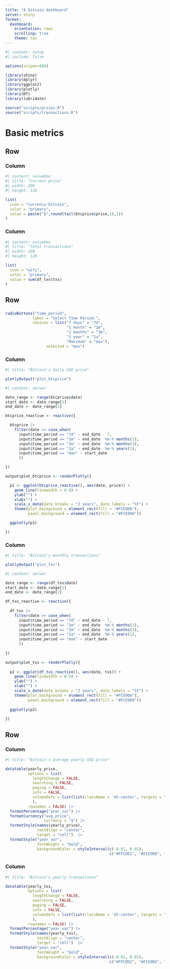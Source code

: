 ```yaml
---
title: "A bitcoin dashboard"
server: shiny
format:
  dashboard:
    orientation: rows
    scrolling: true
    theme: lux
---
```


```r
#| context: setup
#| include: false

options(scipen=999)

library(shiny)
library(dplyr)
library(ggplot2)
library(plotly)
library(DT)
library(lubridate)

source("scripts/prices.R")
source("scripts/transactions.R")

```

# Basic metrics

## Row {height="150"}

### Column
```r
#| content: valuebox
#| title: "Current price"
#| width: 200
#| height: 120

list(
  icon = "currency-bitcoin",
  color = "primary",
  value = paste("$",round(tail(btcprice$price,1),1))
)

```

### Column
```r
#| content: valuebox
#| title: "Total transactions"
#| width: 200
#| height: 120

list(
  icon = "wifi",
  color = "primary",
  value = sum(df_txs$txs)
)
```


## Row

### {.sidebar}

```r

radioButtons("time_period",
            label = "Select Time Period:",
            choices = list("7 days" = "7d",
                           "1 month" = "1m", 
                           "3 months" = "3m", 
                           "1 year" = "1a", 
                           "Maximum" = "max"),
                  selected = "max")

```


### Column 

```r
#| title: "Bitcoin's daily USD price"

plotlyOutput("plot_btcprice")

```

```r
#| context: server

date_range <- range(btcprice$date)
start_date <- date_range[1]
end_date <- date_range[2]

btcprice_reactive <- reactive({

  btcprice |>
    filter(date >= case_when(
      input$time_period == "7d" ~ end_date - 7,
      input$time_period == "1m" ~ end_date  %m-% months(1),
      input$time_period == "3m" ~ end_date  %m-% months(3),
      input$time_period == "1a" ~ end_date  %m-% years(1),
      input$time_period == "max" ~ start_date
      ))

})

output$plot_btcprice <- renderPlotly({

  p1 <- ggplot(btcprice_reactive(), aes(date, price)) +
    geom_line(linewidth = 0.8) +
    ylab("") +
    xlab("") +
    scale_x_date(date_breaks = "2 years", date_labels = "%Y") +
    theme(plot.background = element_rect(fill = "#FCE9D6"),
          panel.background = element_rect(fill = "#FCE9D6"))

  ggplotly(p1)

})

```


### Column 

```r
#| title: "Bitcoin's monthly transactions"

plotlyOutput("plot_txs")

```

```r
#| context: server

date_range <- range(df_txs$date)
start_date <- date_range[1]
end_date <- date_range[2]

df_txs_reactive <- reactive({
  
  df_txs |>
    filter(date >= case_when(
      input$time_period == "7d" ~ end_date - 7,
      input$time_period == "1m" ~ end_date  %m-% months(1),
      input$time_period == "3m" ~ end_date  %m-% months(3),
      input$time_period == "1a" ~ end_date  %m-% years(1),
      input$time_period == "max" ~ start_date
      ))
  
})

output$plot_txs <- renderPlotly({
  
  p2 <- ggplot(df_txs_reactive(), aes(date, txs)) +
    geom_line(linewidth = 0.5) +
    ylab("") +
    xlab("") +
    scale_x_date(date_breaks = "2 years", date_labels = "%Y") +
    theme(plot.background = element_rect(fill = "#FCE9D6"),
          panel.background = element_rect(fill = "#FCE9D6"))
  
  ggplotly(p2)
  
})

```

## Row

### Column 

```r
#| title: "Bitcoin's average yearly USD price"

datatable(yearly_price,
          options = list(
            lengthChange = FALSE,
            searching = FALSE,
            paging = FALSE,
            info = FALSE,
            columnDefs = list(list(className = 'dt-center', targets = "_all"))
            ),
          rownames = FALSE) |>
  formatPercentage("year_var") |>
  formatCurrency("avg_price",
                 currency = "$") |>
  formatStyle(names(yearly_price),
              textAlign = "center",
              target = "cell")  |>
  formatStyle("year_var",
              fontWeight = "bold",
              backgroundColor = styleInterval(c(-0.01, 0.01),
                                              c("#FFCDD2", "#FCE9D6", "#C8E6C9")))


```

### Column

```r
#| title: "Bitcoin's yearly transactions"

datatable(yearly_txs,
          options = list(
            lengthChange = FALSE,
            searching = FALSE,
            paging = FALSE,
            info = FALSE,
            columnDefs = list(list(className = 'dt-center', targets = "_all"))
            ),
          rownames = FALSE) |>
  formatPercentage("year_var") |> 
  formatStyle(names(yearly_txs),
              textAlign = "center",
              target = "cell")  |> 
  formatStyle("year_var",
              fontWeight = "bold",
              backgroundColor = styleInterval(c(-0.01, 0.01),
                                              c("#FFCDD2", "#FCE9D6", "#C8E6C9")))


```